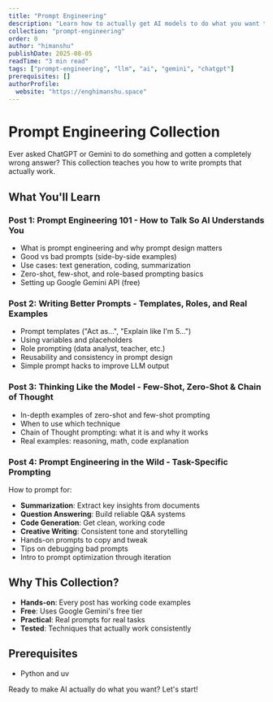 ```yaml
---
title: "Prompt Engineering"
description: "Learn how to actually get AI models to do what you want them to do (it's trickier than you think!)"
collection: "prompt-engineering"
order: 0
author: "himanshu"
publishDate: 2025-08-05
readTime: "3 min read"
tags: ["prompt-engineering", "llm", "ai", "gemini", "chatgpt"]
prerequisites: []
authorProfile:
  website: "https://enghimanshu.space"
---
```


# Prompt Engineering Collection

Ever asked ChatGPT or Gemini to do something and gotten a completely wrong answer? This collection teaches you how to write prompts that actually work.

## What You'll Learn

###  **Post 1: Prompt Engineering 101 - How to Talk So AI Understands You**
- What is prompt engineering and why prompt design matters
- Good vs bad prompts (side-by-side examples)
- Use cases: text generation, coding, summarization
- Zero-shot, few-shot, and role-based prompting basics
- Setting up Google Gemini API (free)

###  **Post 2: Writing Better Prompts - Templates, Roles, and Real Examples**
- Prompt templates ("Act as...", "Explain like I'm 5...")
- Using variables and placeholders
- Role prompting (data analyst, teacher, etc.)
- Reusability and consistency in prompt design
- Simple prompt hacks to improve LLM output

###  **Post 3: Thinking Like the Model - Few-Shot, Zero-Shot & Chain of Thought**
- In-depth examples of zero-shot and few-shot prompting
- When to use which technique
- Chain of Thought prompting: what it is and why it works
- Real examples: reasoning, math, code explanation

###  **Post 4: Prompt Engineering in the Wild - Task-Specific Prompting**
How to prompt for:
- **Summarization**: Extract key insights from documents
- **Question Answering**: Build reliable Q&A systems
- **Code Generation**: Get clean, working code
- **Creative Writing**: Consistent tone and storytelling
- Hands-on prompts to copy and tweak
- Tips on debugging bad prompts
- Intro to prompt optimization through iteration

## Why This Collection?

- **Hands-on**: Every post has working code examples
- **Free**: Uses Google Gemini's free tier
- **Practical**: Real prompts for real tasks
- **Tested**: Techniques that actually work consistently

## Prerequisites

- Python and uv

Ready to make AI actually do what you want? Let's start!  